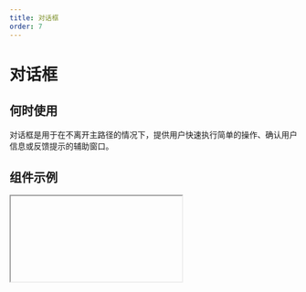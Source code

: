```yaml
---
title: 对话框
order: 7
---
```


# 对话框

## 何时使用
对话框是用于在不离开主路径的情况下，提供用户快速执行简单的操作、确认用户信息或反馈提示的辅助窗口。

## 组件示例

<Iframe url="https://www.aliwork.com/developer/dialog-v2?isRenderNav=false" />
  
## 组件属性


<AttrTable dataSource={[{
  attr: '标题', 
  code: 'title', 
  type: 'String', 
  demo: '"标题"', 
  default
:'', 
  desc: ''
}, {
  attr: '宽度', 
  code: 'width', 
  type: 'String', 
  demo: '"520px"', 
  default
:'', 
  desc: ''
}, {
  attr: '高度', 
  code: 'height', 
  type: 'String', 
  demo: '"600px"', 
  default
:'', 
  desc: ''
}, {
  attr: '是否显示', 
  code: 'hasMask', 
  type: 'Boolean', 
  demo: 'true', 
  default
:'', 
  desc: '可选值：true,false'
}, {
  attr: '显示遮罩', 
  code: 'iconName', 
  type: 'String', 
  demo: '"add"', 
  default
:'', 
  desc: ''
}, {
  attr: '关闭方式', 
  code: 'closeable', 
  type: 'Array', 
  demo: '["mask"]', 
  default
:'', 
  desc: '可选值："mask", "esc"'
}, 
{
  attr: '显示 footer', 
  code: 'footer', 
  type: 'Boolean', 
  demo: 'true', 
  default
:'', 
  desc: '可选值：true,false'
}, 
{
  attr: 'footer 对齐方式', 
  code: 'footerAlign', 
  type: 'String', 
  demo: '"right"', 
  default
:'', 
  desc: '可选值："left", "right", "center"'
}, 
{
  attr: 'footer 排列方式', 
  code: 'footerActions', 
  type: 'String', 
  demo: '"ok, cancel"', 
  default
:'', 
  desc: '可选值："ok, cancel", "cancel, ok", "ok", "cancel"'
}, 
{
  attr: 'onOk 点击确定', 
  code: 'onOk', 
  type: 'Function ', 
  demo: `function onOk() {
  console.log('onOk');
}`, 
  default
:'', 
  desc: ''
}, 
{
  attr: 'onCancel 点击取消', 
  code: 'onCancel', 
  type: 'Function ', 
  demo: `function onCancel() {
  console.log('onCancel');
}`, 
  default
:'', 
  desc: ''
}, 
{
  attr: 'onClose 对话框关闭时', 
  code: 'onClose', 
  type: 'Function ', 
  demo: `function onClose() {
  console.log('onClose');
}`, 
  default
:'', 
  desc: ''
}, 
{
  attr: 'afterClose 对话框关闭后', 
  code: 'afterClose', 
  type: 'Function ', 
  demo: `function afterClose() {
  console.log('afterClose');
}`, 
  default
:'', 
  desc: ''
}, 
{
  attr: 'afterOpen 对话框打开后', 
  code: 'afterOpen', 
  type: 'Function ', 
  demo: `function afterOpen() {
  console.log('afterOpen')
}`, 
  default
:'', 
  desc: ''
}, 
{
  attr: 'onOpen 对话框打开时', 
  code: 'onOpen', 
  type: 'Function ', 
  demo: `function onOpen() {
  console.log('onOpen')
}`, 
  default
:'', 
  desc: ''
}, 
]}
/>

